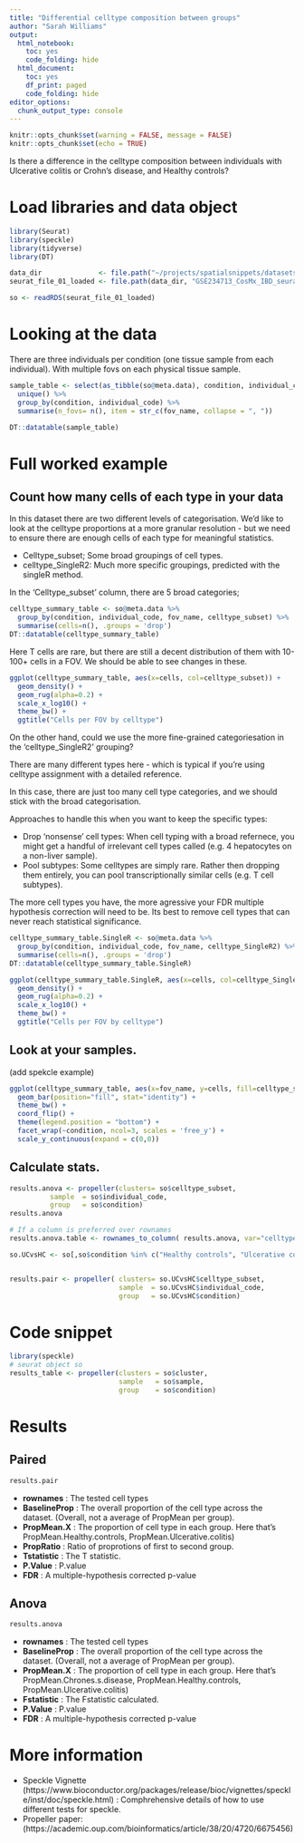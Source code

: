 ```yaml
---
title: "Differential celltype composition between groups"
author: "Sarah Williams"
output:
  html_notebook: 
    toc: yes
    code_folding: hide
  html_document:
    toc: yes
    df_print: paged
    code_folding: hide
editor_options:
  chunk_output_type: console
---
```


```r
knitr::opts_chunk$set(warning = FALSE, message = FALSE) 
knitr::opts_chunk$set(echo = TRUE)
```

Is there a difference in the celltype composition between individuals with  Ulcerative colitis  or Crohn's disease, and Healthy controls?


# Load libraries and data object

```r
library(Seurat)
library(speckle)
library(tidyverse)
library(DT)
```

```r
data_dir              <- file.path("~/projects/spatialsnippets/datasets/GSE234713_IBDcosmx_GarridoTrigo2023/processed_data") 
seurat_file_01_loaded <- file.path(data_dir, "GSE234713_CosMx_IBD_seurat_01_loaded.RDS")
```


```r
so <- readRDS(seurat_file_01_loaded)
```

# Looking at the data

<!-- Move this to own page? --->

There are three individuals per condition (one tissue sample from each individual). With multiple fovs on each physical tissue sample.
```r
sample_table <- select(as_tibble(so@meta.data), condition, individual_code, fov_name) %>%
  unique() %>% 
  group_by(condition, individual_code) %>% 
  summarise(n_fovs= n(), item = str_c(fov_name, collapse = ", "))

DT::datatable(sample_table)
```








# Full worked example 

## Count how many cells of each type in your data

In this dataset there are two different levels of categorisation. We'd like to look at the celltype proportions at a more granular resolution - but we need to ensure there are enough cells of each type for meaningful statistics. 

* Celltype_subset; Some broad groupings of cell types.
* celltype_SingleR2: Much more specific groupings, predicted with the singleR method.


In the 'Celltype_subset' column, there are 5 broad categories;
```r
celltype_summary_table <- so@meta.data %>% 
  group_by(condition, individual_code, fov_name, celltype_subset) %>%
  summarise(cells=n(), .groups = 'drop')
DT::datatable(celltype_summary_table)
```

Here T cells are rare, but there are still a decent distribution of them with 10-100+ cells in a FOV. We should be able to see changes in these.

```r
ggplot(celltype_summary_table, aes(x=cells, col=celltype_subset)) +
  geom_density() +
  geom_rug(alpha=0.2) +
  scale_x_log10() +
  theme_bw() +
  ggtitle("Cells per FOV by celltype")
```


On the other hand, could we use the more fine-grained categoriesation in the 'celltype_SingleR2' grouping?

There are many different types here - which is typical if you're using celltype assignment with a detailed reference. 

In this case, there are just too many cell type categories, and we should stick with the broad categorisation.

Approaches to handle this when you want to keep the specific types:

* Drop 'nonsense' cell types: When cell typing with a broad refernece, you might get a handful of irrelevant cell types called (e.g. 4 hepatocytes on a non-liver sample).
* Pool subtypes: Some celltypes are simply rare. Rather then dropping them entirely, you can pool transcriptionally similar cells (e.g. T cell subtypes).

The more cell types you have, the more agressive your FDR multiple hypothesis correction will need to be. Its best to remove cell types that can never reach statistical significance. 


```r
celltype_summary_table.SingleR <- so@meta.data %>% 
  group_by(condition, individual_code, fov_name, celltype_SingleR2) %>%
  summarise(cells=n(), .groups = 'drop')
DT::datatable(celltype_summary_table.SingleR)
```


```r
ggplot(celltype_summary_table.SingleR, aes(x=cells, col=celltype_SingleR2)) +
  geom_density() +
  geom_rug(alpha=0.2) +
  scale_x_log10() +
  theme_bw() +
  ggtitle("Cells per FOV by celltype")
```


## Look at your samples. 

(add spekcle example)

```r
ggplot(celltype_summary_table, aes(x=fov_name, y=cells, fill=celltype_subset)) +
  geom_bar(position="fill", stat="identity") + 
  theme_bw() +
  coord_flip() + 
  theme(legend.position = "bottom") +
  facet_wrap(~condition, ncol=3, scales = 'free_y') +
  scale_y_continuous(expand = c(0,0)) 
```


## Calculate stats.


```r
results.anova <- propeller(clusters= so$celltype_subset, 
          sample  = so$individual_code, 
          group   = so$condition)
results.anova

# If a column is preferred over rownames
results.anova.table <- rownames_to_column( results.anova, var="celltype_subset")
```


```r
so.UCvsHC <- so[,so$condition %in% c("Healthy controls", "Ulcerative colitis")]


results.pair <- propeller( clusters= so.UCvsHC$celltype_subset, 
                           sample  = so.UCvsHC$individual_code, 
                           group   = so.UCvsHC$condition)
```

# Code snippet


```r
library(speckle)
# seurat object so
results_table <- propeller(clusters = so$cluster, 
                           sample   = so$sample, 
                           group    = so$condition)


```

# Results


## Paired

```r
results.pair
```
* **rownames** : The tested cell types
* **BaselineProp** : The overall proportion of the cell type across the dataset. (Overall, not a average of PropMean per group).
* **PropMean.X** : The proportion of cell type in each group. Here that's PropMean.Healthy.controls, PropMean.Ulcerative.colitis) 
* **PropRatio** : Ratio of proprotions of first to second group.
* **Tstatistic** : The T statistic.
* **P.Value** : P.value
* **FDR** : A multiple-hypothesis corrected p-value




## Anova

```r
results.anova
```

* **rownames** : The tested cell types
* **BaselineProp** : The overall proportion of the cell type across the dataset. (Overall, not a average of PropMean per group).
* **PropMean.X** : The proportion of cell type in each group. Here that's PropMean.Chrones.s.disease, PropMean.Healthy.controls, PropMean.Ulcerative.colitis) 
* **Fstatistic** : The Fstatistic calculated.  
* **P.Value** : P.value
* **FDR** : A multiple-hypothesis corrected p-value





# More information

* Speckle Vignette (https://www.bioconductor.org/packages/release/bioc/vignettes/speckle/inst/doc/speckle.html) : Comphrehensive details of how to use different tests for speckle. 
* Propeller paper: (https://academic.oup.com/bioinformatics/article/38/20/4720/6675456)





